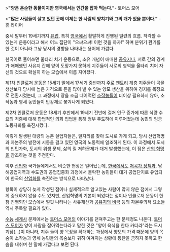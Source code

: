>'''"양은 온순한 동물이지만 영국에서는 인간을 잡아 먹는다."'''- 토머스 모어

>'''"많은 사람들이 살고 있던 곳에 이제는 한 사람의 양치기와 그의 개가 있을 뿐이다."''' - 휴 라이머

중세 말부터 19세기까지 [[유럽]], 특히 [[영국]]에서 활발하게 진행된 일련의 흐름. 착각할 수 있는게 운동이라고 해서 어느 집단이 "으쌰으쌰! 이런 것을 하자!" 하며 분위기 환기를 한 것이 아니라 그냥 당시의 경향을 나타내는 용어에 가깝다.

한국어로 풀어쓰면 울타리 치기 운동으로, 소유 개념이 애매한 [[공유지]]나, 서로 간의 경계가 애매했던 사유지 간에 양이 도망가지 못하게 지주들이 서로의 영역을 울타리 치어 자신의 것으로 확실히 하는 모습에서 이름 지어졌다.

제1차 인클로저 운동은 15세기 말에서 17세기 중반까지 주로 [[젠트리]] 계층 지주들이 곡물생산보다 당시에 높은 가격으로 돈을 많이 벌 수 있는 양모 생산을 위하여 경지를 목장으로 전환시켰는데, 그 과정에서 땅을 조금 떼어먹던 [[소작농]]들이 더이상 필요하지 않아, 소작농과 영세 농민들이 반강제로 쫓겨나게 되었다. 

제2차 인클로저 운동은 18세기 후반에서 19세기 전반에 걸쳐 인구 증가에 따른 식량 수요의 격증에 대해 합법적인 의회 입법을 통해 정부 주도하에 이루어졌는데 농민의 임금 노동자화를 촉진시켰다.

이렇게 발생된 대량의 농촌 실업자들은, 일자리를 찾아 도시로 가게 되고, 당시 산업혁명과 자본주의 발전에 시동을 걸고 있던 영국의 노동력에 일조하게 된다. 이 과정에서 도시의 빈민가화, 도시의 위생 문제, 삶의 질 저하문제가 대거 발생했는데, 이 점은 [[산업 혁명]]을 참조하는 것을 추천한다.

이후 [[산업화]] 국가들에게서도 비슷한 현상은 일어났는데, [[한국]]에서도 [[저곡가 정책]]과, 남해공업지역과 수도권의 공업집중화 과정에서 몰락한 농민들이 대거 공업단지로 유입되어 한국의 [[산업화]]를 촉진하는 방식으로 나타났다.

항목이 상당히 늦게 작성된 점이나 실제적으로 알고있는 사람이 많지 않은 점에서 그렇게 중요하지 않을 수도 있지만, 산업혁명의 기본이 되었다는 점이나 인클로저 운동이 한참 진행되던 모습에서 얼핏 나타나는 사유재산과 [[공유지의 비극]] 등의 자본주의적 요소들 역시 주목할 필요가 있다.

[[수능]] [[세계사]] 문제에서는 [[토머스 모어]]의 이야기를 던져주고는 한 문제정도 나온다. [[토머스 모어]]가 양이 사람을 잡아먹는다라고 말한 것은 "양이 육식을 한다 카더라"라는 도시괴담(...)이 아니라, 지주 들이 양 목장을 확대하는 과정에서 양모의 가격 때문에 양의 목숨이 소작농과 영세 농민들의 목숨보다 귀히 여겨지는 상황에 통탄을 금하지 못하고 한숨을 내쉬며 한 말에 가깝다고 보면 된다.
